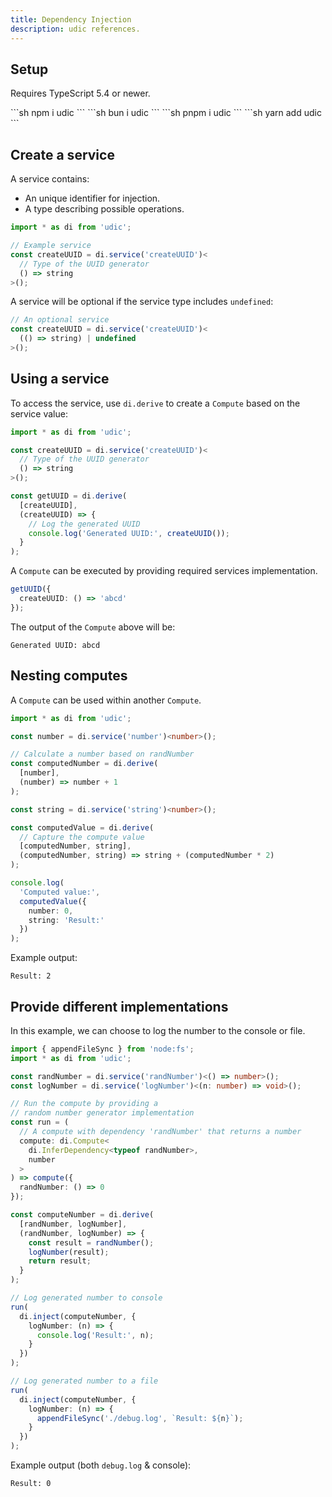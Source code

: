 ```yaml
---
title: Dependency Injection
description: udic references.
---
```


## Setup
Requires TypeScript 5.4 or newer.

<Tabs syncKey="packageManager">
  <TabItem label="npm" icon="seti:npm">
    ```sh
    npm i udic
    ```
  </TabItem>
  <TabItem label="bun" icon="bun">
    ```sh
    bun i udic
    ```
  </TabItem>
  <TabItem label="pnpm" icon="pnpm">
    ```sh
    pnpm i udic
    ```
  </TabItem>
  <TabItem label="yarn" icon="seti:yarn">
    ```sh
    yarn add udic
    ```
  </TabItem>
</Tabs>

## Create a service
A service contains:
- An unique identifier for injection.
- A type describing possible operations.

```ts
import * as di from 'udic';

// Example service
const createUUID = di.service('createUUID')<
  // Type of the UUID generator
  () => string
>();
```

A service will be optional if the service type includes `undefined`:
```ts
// An optional service
const createUUID = di.service('createUUID')<
  (() => string) | undefined
>();
```

## Using a service
To access the service, use `di.derive` to create a `Compute` based on the service value:
```ts
import * as di from 'udic';

const createUUID = di.service('createUUID')<
  // Type of the UUID generator
  () => string
>();

const getUUID = di.derive(
  [createUUID],
  (createUUID) => {
    // Log the generated UUID
    console.log('Generated UUID:', createUUID());
  }
);
```

A `Compute` can be executed by providing required services implementation.
```ts
getUUID({
  createUUID: () => 'abcd'
});
```

The output of the `Compute` above will be:
```
Generated UUID: abcd
```

## Nesting computes
A `Compute` can be used within another `Compute`.
```ts
import * as di from 'udic';

const number = di.service('number')<number>();

// Calculate a number based on randNumber
const computedNumber = di.derive(
  [number],
  (number) => number + 1
);

const string = di.service('string')<number>();

const computedValue = di.derive(
  // Capture the compute value
  [computedNumber, string],
  (computedNumber, string) => string + (computedNumber * 2)
);

console.log(
  'Computed value:',
  computedValue({
    number: 0,
    string: 'Result:'
  })
);
```

Example output:
```
Result: 2
```

## Provide different implementations
In this example, we can choose to log the number to the console or file.
```ts
import { appendFileSync } from 'node:fs';
import * as di from 'udic';

const randNumber = di.service('randNumber')<() => number>();
const logNumber = di.service('logNumber')<(n: number) => void>();

// Run the compute by providing a
// random number generator implementation
const run = (
  // A compute with dependency 'randNumber' that returns a number
  compute: di.Compute<
    di.InferDependency<typeof randNumber>,
    number
  >
) => compute({
  randNumber: () => 0
});

const computeNumber = di.derive(
  [randNumber, logNumber],
  (randNumber, logNumber) => {
    const result = randNumber();
    logNumber(result);
    return result;
  }
);

// Log generated number to console
run(
  di.inject(computeNumber, {
    logNumber: (n) => {
      console.log('Result:', n);
    }
  })
);

// Log generated number to a file
run(
  di.inject(computeNumber, {
    logNumber: (n) => {
      appendFileSync('./debug.log', `Result: ${n}`);
    }
  })
);
```

Example output (both `debug.log` & console):
```
Result: 0
```
